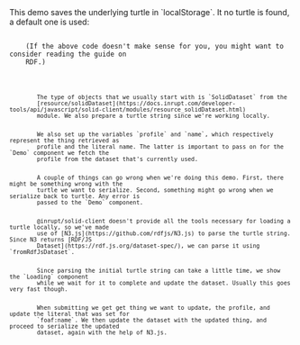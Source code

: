 
<Content>
    This demo saves the underlying turtle in `localStorage`. It no turtle is found, a default one is used:
</Content>

<Code language="turtle" id="DefaultTurtle" code={PROFILE_TURTLE} noCopy={true}/>

<Content>
    (If the above code doesn't make sense for you, you might want to consider reading the <NavLink to={"/rdf"}>guide on
    RDF</NavLink>.)
</Content>

<Code language="tsx" id="InruptLocalDemo" code={localDemoCode} className="line-numbers">
    <CodeStep lines={["15-16"]} title="Setting up dataset and turtle">
        The type of objects that we usually start with is `SolidDataset` from the
        [resource/solidDataset](https://docs.inrupt.com/developer-tools/api/javascript/solid-client/modules/resource_solidDataset.html)
        module. We also prepare a turtle string since we're working locally.
    </CodeStep>
    <CodeStep lines={["17-18"]} title="Getting profile and name">
        We also set up the variables `profile` and `name`, which respectively represent the thing retrieved as
        profile and the literal name. The latter is important to pass on for the `Demo` component we fetch the
        profile from the dataset that's currently used.
    </CodeStep>
    <CodeStep lines={["19", "29-32", "41", "50", "56"]} title="Error handling">
        A couple of things can go wrong when we're doing this demo. First, there might be something wrong with the
        turtle we want to serialize. Second, something might go wrong when we serialize back to turtle. Any error is
        passed to the `Demo` component.
    </CodeStep>
    <CodeStep lines={["22-23", "25-28", "33"]} title="Parsing turtle and updating dataset">
        @inrupt/solid-client doesn't provide all the tools necessary for loading a turtle locally, so we've made
        use of [N3.js](https://github.com/rdfjs/N3.js) to parse the turtle string. Since N3 returns [RDF/JS
        Dataset](https://rdf.js.org/dataset-spec/), we can parse it using `fromRdfJsDataset`.
    </CodeStep>
    <CodeStep lines={["36-38"]} title="Loading state">
        Since parsing the initial turtle string can take a little time, we show the `Loading` component
        while we wait for it to complete and update the dataset. Usually this goes very fast though.
    </CodeStep>
    <CodeStep lines={["42-53"]} title="Updating RDF upon submit">
        When submitting we get get thing we want to update, the profile, and update the literal that was set for
        `foaf:name`. We then update the dataset with the updated thing, and proceed to serialize the updated
        dataset, again with the help of N3.js.
    </CodeStep>
</Code>
